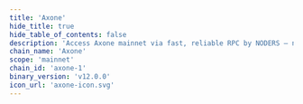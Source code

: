 ```yaml
---
title: 'Axone'
hide_title: true
hide_table_of_contents: false
description: 'Access Axone mainnet via fast, reliable RPC by NODERS — no limits, Omnichain-ready, and built for scalable Web3'
chain_name: 'Axone'
scope: 'mainnet'
chain_id: 'axone-1'
binary_version: 'v12.0.0'
icon_url: 'axone-icon.svg'
---
```



<ChainLayout>
  <ChainHero
    name="Axone"
    iconUrl="img/axone-icon.svg"
    bgColor="#FB5F03"
    scope="mainnet"
    chainId="axone-1"
    nodeVersion="v12.0.0"
    token=""
    stakeUrl=""
    restakeUrl=""
    websiteUrl="https://www.axone.xyz/"
    githubUrl="https://github.com/axone-protocol"
    xUrl="https://x.com/axonexyz"
    discordUrl="https://discord.gg/axone"
  />

  <ProductLinks
    appUrl=""
    appImageUrl="img/products/"
    explorerUrl=""
    explorerImageUrl="img/products/"
    faucetUrl=""
  />

  <ToolsGrid
    chainName="axone"
    scope="mainnet"
    showInstall={true}
    showUpgrade={true}
    showGenesis={true}
    showCli={true}
    showEndpoints={true}
    showStateSync={true}
    showSnapshot={true}
    showMonitoring={true}
    showLivePeers={true}
    showSeed={true}
    showAddressBook={true}
    showExplorersList={true}
    showPublicEndpoints={true}
    showUsefulTools={true}
    showUpgradeWatcher={false}
  />

</ChainLayout>
